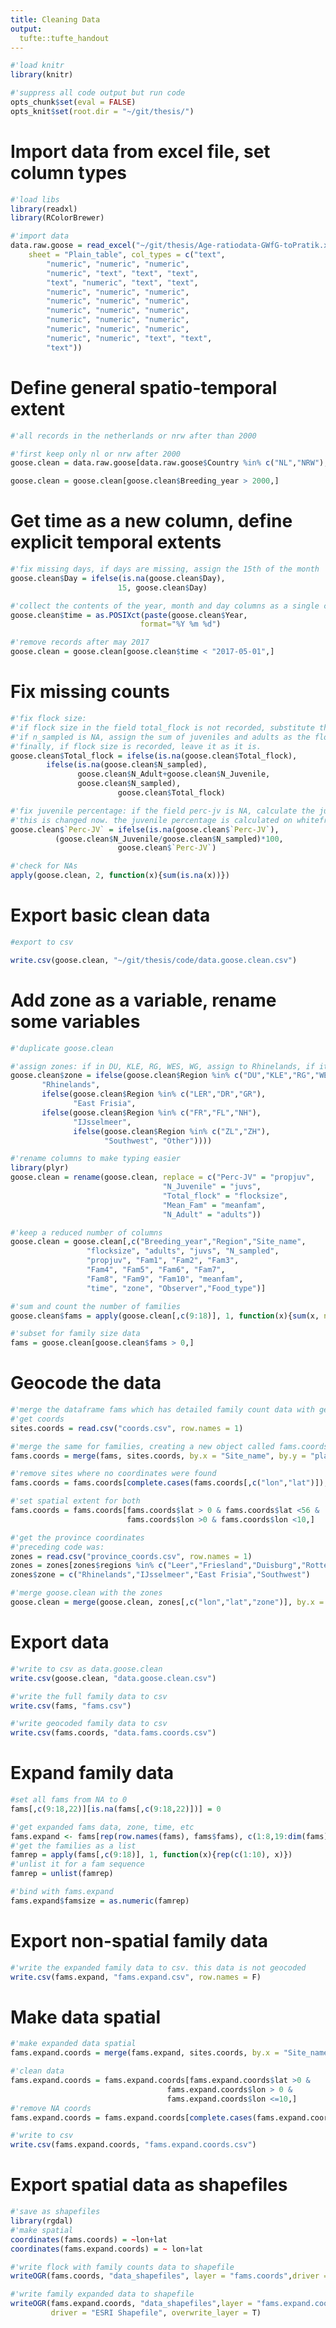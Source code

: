 ```yaml
---
title: Cleaning Data
output: 
  tufte::tufte_handout
---
```


```r
#'load knitr
library(knitr)

#'suppress all code output but run code
opts_chunk$set(eval = FALSE)
opts_knit$set(root.dir = "~/git/thesis/")
```

# Import data from excel file, set column types

```r
#'load libs
library(readxl)
library(RColorBrewer)

#'import data
data.raw.goose = read_excel("~/git/thesis/Age-ratiodata-GWfG-toPratik.xlsx", 
    sheet = "Plain_table", col_types = c("text", 
        "numeric", "numeric", "numeric", 
        "numeric", "text", "text", "text", 
        "text", "numeric", "text", "text", 
        "numeric", "numeric", "numeric", 
        "numeric", "numeric", "numeric", 
        "numeric", "numeric", "numeric", 
        "numeric", "numeric", "numeric", 
        "numeric", "numeric", "numeric", 
        "numeric", "numeric", "text", "text", 
        "text"))
```

# Define general spatio-temporal extent

```r
#'all records in the netherlands or nrw after than 2000

#'first keep only nl or nrw after 2000
goose.clean = data.raw.goose[data.raw.goose$Country %in% c("NL","NRW"),]

goose.clean = goose.clean[goose.clean$Breeding_year > 2000,]
```

# Get time as a new column, define explicit temporal extents

```r
#'fix missing days, if days are missing, assign the 15th of the month
goose.clean$Day = ifelse(is.na(goose.clean$Day),
                        15, goose.clean$Day)

#'collect the contents of the year, month and day columns as a single column of the posixct class. this may need to be modified to date class later since it also assigns a time, which causes problems when the timezone shifts due to DST
goose.clean$time = as.POSIXct(paste(goose.clean$Year,                                    goose.clean$Month,goose.clean$Day),
                             format="%Y %m %d")

#'remove records after may 2017
goose.clean = goose.clean[goose.clean$time < "2017-05-01",]
```

# Fix missing counts

```r
#'fix flock size:
#'if flock size in the field total_flock is not recorded, substitute the field n_sampled. this is based on the assumption that all goose.clean were whitefronts
#'if n_sampled is NA, assign the sum of juveniles and adults as the flock size. same assumption as above holds.
#'finally, if flock size is recorded, leave it as it is.
goose.clean$Total_flock = ifelse(is.na(goose.clean$Total_flock),
        ifelse(is.na(goose.clean$N_sampled),
               goose.clean$N_Adult+goose.clean$N_Juvenile,
               goose.clean$N_sampled),
                        goose.clean$Total_flock)

#'fix juvenile percentage: if the field perc-jv is NA, calculate the juvenile percentage as number of juveniles*100 divided by the field total_flock
#'this is changed now. the juvenile percentage is calculated on whitefronts ONLY!!!
goose.clean$`Perc-JV` = ifelse(is.na(goose.clean$`Perc-JV`),
          (goose.clean$N_Juvenile/goose.clean$N_sampled)*100,
                        goose.clean$`Perc-JV`)

#'check for NAs
apply(goose.clean, 2, function(x){sum(is.na(x))})
```

# Export basic clean data

```r
#export to csv

write.csv(goose.clean, "~/git/thesis/code/data.goose.clean.csv")
```

# Add zone as a variable, rename some variables

```r
#'duplicate goose.clean

#'assign zones: if in DU, KLE, RG, WES, WG, assign to Rhinelands, if itn LER, DR, GR, assign to East Frisia, if in FR, FL, NH, assign to IJsselmeer, and if in ZL, ZH assign to Southwest, assing all else to other.
goose.clean$zone = ifelse(goose.clean$Region %in% c("DU","KLE","RG","WES","WG","LI"),
       "Rhinelands",
       ifelse(goose.clean$Region %in% c("LER","DR","GR"),
              "East Frisia",
       ifelse(goose.clean$Region %in% c("FR","FL","NH"),
              "IJsselmeer",
              ifelse(goose.clean$Region %in% c("ZL","ZH"),
                     "Southwest", "Other"))))

#'rename columns to make typing easier
library(plyr)
goose.clean = rename(goose.clean, replace = c("Perc-JV" = "propjuv",
                                  "N_Juvenile" = "juvs",
                                  "Total_flock" = "flocksize",
                                  "Mean_Fam" = "meanfam",
                                  "N_Adult" = "adults"))

#'keep a reduced number of columns
goose.clean = goose.clean[,c("Breeding_year","Region","Site_name",
                 "flocksize", "adults", "juvs", "N_sampled",
                 "propjuv", "Fam1", "Fam2", "Fam3",
                 "Fam4", "Fam5", "Fam6", "Fam7",
                 "Fam8", "Fam9", "Fam10", "meanfam",
                 "time", "zone", "Observer","Food_type")]

#'sum and count the number of families
goose.clean$fams = apply(goose.clean[,c(9:18)], 1, function(x){sum(x, na.rm = T)})

#'subset for family size data
fams = goose.clean[goose.clean$fams > 0,]
```

# Geocode the data

```r
#'merge the dataframe fams which has detailed family count data with geocoded sites, and with geocoded zones
#'get coords
sites.coords = read.csv("coords.csv", row.names = 1)

#'merge the same for families, creating a new object called fams.coords
fams.coords = merge(fams, sites.coords, by.x = "Site_name", by.y = "places")

#'remove sites where no coordinates were found
fams.coords = fams.coords[complete.cases(fams.coords[,c("lon","lat")]),]

#'set spatial extent for both
fams.coords = fams.coords[fams.coords$lat > 0 & fams.coords$lat <56 &
                          fams.coords$lon >0 & fams.coords$lon <10,]
```

```r
#'get the province coordinates
#'preceding code was:
zones = read.csv("province_coords.csv", row.names = 1)
zones = zones[zones$regions %in% c("Leer","Friesland","Duisburg","Rotterdam"),]
zones$zone = c("Rhinelands","IJsselmeer","East Frisia","Southwest")

#'merge goose.clean with the zones
goose.clean = merge(goose.clean, zones[,c("lon","lat","zone")], by.x = "zone", by.y = "zone", all.x = T)
```

# Export data

```r
#'write to csv as data.goose.clean
write.csv(goose.clean, "data.goose.clean.csv")

#'write the full family data to csv
write.csv(fams, "fams.csv")

#'write geocoded family data to csv
write.csv(fams.coords, "data.fams.coords.csv")
```

# Expand family data

```r
#set all fams from NA to 0
fams[,c(9:18,22)][is.na(fams[,c(9:18,22)])] = 0

#'get expanded fams data, zone, time, etc
fams.expand <- fams[rep(row.names(fams), fams$fams), c(1:8,19:dim(fams)[2])]
#'get the families as a list
famrep = apply(fams[,c(9:18)], 1, function(x){rep(c(1:10), x)})
#'unlist it for a fam sequence
famrep = unlist(famrep)

#'bind with fams.expand
fams.expand$famsize = as.numeric(famrep)
```

# Export non-spatial family data

```r
#'write the expanded family data to csv. this data is not geocoded
write.csv(fams.expand, "fams.expand.csv", row.names = F)
```

# Make data spatial

```r
#'make expanded data spatial
fams.expand.coords = merge(fams.expand, sites.coords, by.x = "Site_name",by.y="places")

#'clean data
fams.expand.coords = fams.expand.coords[fams.expand.coords$lat >0 &
                                   fams.expand.coords$lon > 0 &
                                   fams.expand.coords$lon <=10,]
#'remove NA coords
fams.expand.coords = fams.expand.coords[complete.cases(fams.expand.coords[,c("lon","lat")]),]

#'write to csv
write.csv(fams.expand.coords, "fams.expand.coords.csv")
```

# Export spatial data as shapefiles

```r
#'save as shapefiles
library(rgdal)
#'make spatial
coordinates(fams.coords) = ~lon+lat
coordinates(fams.expand.coords) = ~ lon+lat

#'write flock with family counts data to shapefile
writeOGR(fams.coords, "data_shapefiles", layer = "fams.coords",driver = "ESRI Shapefile", overwrite_layer = T)

#'write family expanded data to shapefile
writeOGR(fams.expand.coords, "data_shapefiles",layer = "fams.expand.coords",
         driver = "ESRI Shapefile", overwrite_layer = T)
```

